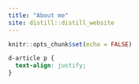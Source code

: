 ```yaml
---
title: "About me"
site: distill::distill_website
---
```


```r
knitr::opts_chunk$set(echo = FALSE)
```

```css
d-article p {
  text-align: justify;
}
```

